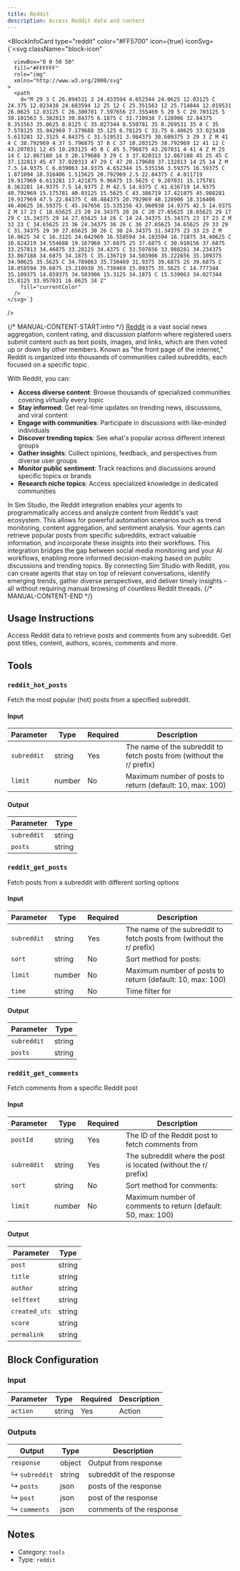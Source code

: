 ```yaml
---
title: Reddit
description: Access Reddit data and content
---
```



<BlockInfoCard
  type="reddit"
  color="#FF5700"
  icon={true}
  iconSvg={`<svg className="block-icon"
      
      
      
      viewBox="0 0 50 50"
      fill="#FFFFFF"
      role="img"
      xmlns="http://www.w3.org/2000/svg"
    >
      <path
        d="M 29 3 C 26.894531 3 24.433594 4.652344 24.0625 12.03125 C 24.375 12.023438 24.683594 12 25 12 C 25.351563 12 25.714844 12.019531 26.0625 12.03125 C 26.300781 7.597656 27.355469 5 29 5 C 29.703125 5 30.101563 5.382813 30.84375 6.1875 C 31.710938 7.128906 32.84375 8.351563 35.0625 8.8125 C 35.027344 8.550781 35 8.269531 35 8 C 35 7.578125 35.042969 7.179688 35.125 6.78125 C 33.75 6.40625 33.023438 5.613281 32.3125 4.84375 C 31.519531 3.984375 30.609375 3 29 3 Z M 41 4 C 38.792969 4 37 5.796875 37 8 C 37 10.203125 38.792969 12 41 12 C 43.207031 12 45 10.203125 45 8 C 45 5.796875 43.207031 4 41 4 Z M 25 14 C 12.867188 14 3 20.179688 3 29 C 3 37.820313 12.867188 45 25 45 C 37.132813 45 47 37.820313 47 29 C 47 20.179688 37.132813 14 25 14 Z M 7.5 14.9375 C 6.039063 14.9375 4.652344 15.535156 3.59375 16.59375 C 1.871094 18.316406 1.515625 20.792969 2.5 22.84375 C 4.011719 19.917969 6.613281 17.421875 9.96875 15.5625 C 9.207031 15.175781 8.363281 14.9375 7.5 14.9375 Z M 42.5 14.9375 C 41.636719 14.9375 40.792969 15.175781 40.03125 15.5625 C 43.386719 17.421875 45.988281 19.917969 47.5 22.84375 C 48.484375 20.792969 48.128906 18.316406 46.40625 16.59375 C 45.347656 15.535156 43.960938 14.9375 42.5 14.9375 Z M 17 23 C 18.65625 23 20 24.34375 20 26 C 20 27.65625 18.65625 29 17 29 C 15.34375 29 14 27.65625 14 26 C 14 24.34375 15.34375 23 17 23 Z M 33 23 C 34.65625 23 36 24.34375 36 26 C 36 27.65625 34.65625 29 33 29 C 31.34375 29 30 27.65625 30 26 C 30 24.34375 31.34375 23 33 23 Z M 16.0625 34 C 16.3125 34.042969 16.558594 34.183594 16.71875 34.40625 C 16.824219 34.554688 19.167969 37.6875 25 37.6875 C 30.910156 37.6875 33.257813 34.46875 33.28125 34.4375 C 33.597656 33.988281 34.234375 33.867188 34.6875 34.1875 C 35.136719 34.503906 35.222656 35.109375 34.90625 35.5625 C 34.789063 35.730469 31.9375 39.6875 25 39.6875 C 18.058594 39.6875 15.210938 35.730469 15.09375 35.5625 C 14.777344 35.109375 14.859375 34.503906 15.3125 34.1875 C 15.539063 34.027344 15.8125 33.957031 16.0625 34 Z"
        fill="currentColor"
      />
    </svg>`}
/>

{/* MANUAL-CONTENT-START:intro */}
[Reddit](https://www.reddit.com/) is a vast social news aggregation, content rating, and discussion platform where registered users submit content such as text posts, images, and links, which are then voted up or down by other members. Known as "the front page of the internet," Reddit is organized into thousands of communities called subreddits, each focused on a specific topic.

With Reddit, you can:

- **Access diverse content**: Browse thousands of specialized communities covering virtually every topic
- **Stay informed**: Get real-time updates on trending news, discussions, and viral content
- **Engage with communities**: Participate in discussions with like-minded individuals
- **Discover trending topics**: See what's popular across different interest groups
- **Gather insights**: Collect opinions, feedback, and perspectives from diverse user groups
- **Monitor public sentiment**: Track reactions and discussions around specific topics or brands
- **Research niche topics**: Access specialized knowledge in dedicated communities

In Sim Studio, the Reddit integration enables your agents to programmatically access and analyze content from Reddit's vast ecosystem. This allows for powerful automation scenarios such as trend monitoring, content aggregation, and sentiment analysis. Your agents can retrieve popular posts from specific subreddits, extract valuable information, and incorporate these insights into their workflows. This integration bridges the gap between social media monitoring and your AI workflows, enabling more informed decision-making based on public discussions and trending topics. By connecting Sim Studio with Reddit, you can create agents that stay on top of relevant conversations, identify emerging trends, gather diverse perspectives, and deliver timely insights - all without requiring manual browsing of countless Reddit threads.
{/* MANUAL-CONTENT-END */}

## Usage Instructions

Access Reddit data to retrieve posts and comments from any subreddit. Get post titles, content, authors, scores, comments and more.

## Tools

### `reddit_hot_posts`

Fetch the most popular (hot) posts from a specified subreddit.

#### Input

| Parameter   | Type   | Required | Description                                                             |
| ----------- | ------ | -------- | ----------------------------------------------------------------------- |
| `subreddit` | string | Yes      | The name of the subreddit to fetch posts from \(without the r/ prefix\) |
| `limit`     | number | No       | Maximum number of posts to return \(default: 10, max: 100\)             |

#### Output

| Parameter   | Type   |
| ----------- | ------ |
| `subreddit` | string |
| `posts`     | string |

### `reddit_get_posts`

Fetch posts from a subreddit with different sorting options

#### Input

| Parameter   | Type   | Required | Description                                                             |
| ----------- | ------ | -------- | ----------------------------------------------------------------------- |
| `subreddit` | string | Yes      | The name of the subreddit to fetch posts from \(without the r/ prefix\) |
| `sort`      | string | No       | Sort method for posts:                                                  |
| `limit`     | number | No       | Maximum number of posts to return \(default: 10, max: 100\)             |
| `time`      | string | No       | Time filter for                                                         |

#### Output

| Parameter   | Type   |
| ----------- | ------ |
| `subreddit` | string |
| `posts`     | string |

### `reddit_get_comments`

Fetch comments from a specific Reddit post

#### Input

| Parameter   | Type   | Required | Description                                                       |
| ----------- | ------ | -------- | ----------------------------------------------------------------- |
| `postId`    | string | Yes      | The ID of the Reddit post to fetch comments from                  |
| `subreddit` | string | Yes      | The subreddit where the post is located \(without the r/ prefix\) |
| `sort`      | string | No       | Sort method for comments:                                         |
| `limit`     | number | No       | Maximum number of comments to return \(default: 50, max: 100\)    |

#### Output

| Parameter     | Type   |
| ------------- | ------ |
| `post`        | string |
| `title`       | string |
| `author`      | string |
| `selftext`    | string |
| `created_utc` | string |
| `score`       | string |
| `permalink`   | string |

## Block Configuration

### Input

| Parameter | Type   | Required | Description |
| --------- | ------ | -------- | ----------- |
| `action`  | string | Yes      | Action      |

### Outputs

| Output        | Type   | Description               |
| ------------- | ------ | ------------------------- |
| `response`    | object | Output from response      |
| ↳ `subreddit` | string | subreddit of the response |
| ↳ `posts`     | json   | posts of the response     |
| ↳ `post`      | json   | post of the response      |
| ↳ `comments`  | json   | comments of the response  |

## Notes

- Category: `tools`
- Type: `reddit`

